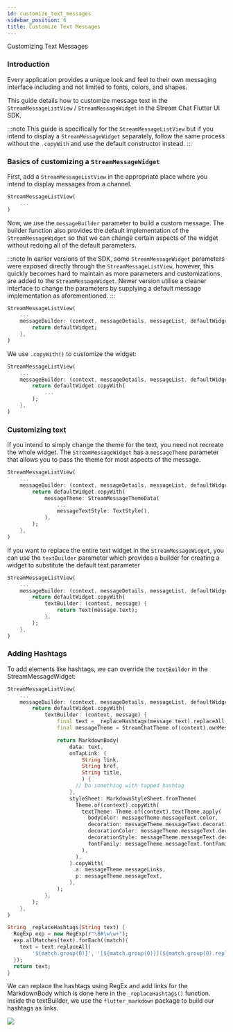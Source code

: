 ```yaml
---
id: customize_text_messages
sidebar_position: 6
title: Customize Text Messages
---
```


Customizing Text Messages

### Introduction

Every application provides a unique look and feel to their own messaging interface including and not
limited to fonts, colors, and shapes.

This guide details how to customize message text in the `StreamMessageListView` / `StreamMessageWidget` in the
Stream Chat Flutter UI SDK.

:::note
This guide is specifically for the `StreamMessageListView` but if you intend to display a `StreamMessageWidget`
separately, follow the same process without the `.copyWith` and use the default constructor instead.
:::

### Basics of customizing a `StreamMessageWidget`

First, add a `StreamMessageListView` in the appropriate place where you intend to display messages from a
channel.

```dart
StreamMessageListView(
    ...
)
```

Now, we use the `messageBuilder` parameter to build a custom message. The builder function also provides
the default implementation of the `StreamMessageWidget` so that we can change certain aspects of the widget
without redoing all of the default parameters.

:::note
In earlier versions of the SDK, some `StreamMessageWidget` parameters were exposed directly through the `StreamMessageListView`,
however, this quickly becomes hard to maintain as more parameters and customizations are added to the
`StreamMessageWidget`. Newer version utilise a cleaner interface to change the parameters by supplying a
default message implementation as aforementioned.
:::

```dart
StreamMessageListView(
    ...
    messageBuilder: (context, messageDetails, messageList, defaultWidget) {
        return defaultWidget;
    },
)
```

We use `.copyWith()` to customize the widget:

```dart
StreamMessageListView(
    ...
    messageBuilder: (context, messageDetails, messageList, defaultWidget) {
        return defaultWidget.copyWith(
            ...
        );
    },
)
```

### Customizing text

If you intend to simply change the theme for the text, you need not recreate the whole widget. The
`StreamMessageWidget` has a `messageTheme` parameter that allows you to pass the theme for most aspects
of the message.

```dart
StreamMessageListView(
    ...
    messageBuilder: (context, messageDetails, messageList, defaultWidget) {
        return defaultWidget.copyWith(
            messageTheme: StreamMessageThemeData(
                ...
                messageTextStyle: TextStyle(),
            ),
        );
    },
)
```

If you want to replace the entire text widget in the `StreamMessageWidget`, you can use the `textBuilder`
parameter which provides a builder for creating a widget to substitute the default text.parameter

```dart
StreamMessageListView(
    ...
    messageBuilder: (context, messageDetails, messageList, defaultWidget) {
        return defaultWidget.copyWith(
            textBuilder: (context, message) {
                return Text(message.text);
            },
        );
    },
)
```

### Adding Hashtags

To add elements like hashtags, we can override the `textBuilder` in the StreamMessageWidget:

```dart
StreamMessageListView(
    ...
    messageBuilder: (context, messageDetails, messageList, defaultWidget) {
        return defaultWidget.copyWith(
            textBuilder: (context, message) {
                final text = _replaceHashtags(message.text).replaceAll('\n', '\\\n');
                final messageTheme = StreamChatTheme.of(context).ownMessageTheme;

                return MarkdownBody(
                    data: text,
                    onTapLink: (
                        String link,
                        String href,
                        String title,
                        ) {
                      // Do something with tapped hashtag
                    },
                    styleSheet: MarkdownStyleSheet.fromTheme(
                      Theme.of(context).copyWith(
                        textTheme: Theme.of(context).textTheme.apply(
                          bodyColor: messageTheme.messageText.color,
                          decoration: messageTheme.messageText.decoration,
                          decorationColor: messageTheme.messageText.decorationColor,
                          decorationStyle: messageTheme.messageText.decorationStyle,
                          fontFamily: messageTheme.messageText.fontFamily,
                        ),
                      ),
                    ).copyWith(
                      a: messageTheme.messageLinks,
                      p: messageTheme.messageText,
                    ),
                );
            },
        );
    },
)

String _replaceHashtags(String text) {
  RegExp exp = new RegExp(r"\B#\w\w+");
  exp.allMatches(text).forEach((match){
    text = text.replaceAll(
        '${match.group(0)}', '[${match.group(0)}](${match.group(0).replaceAll(' ', '')})');
  });
  return text;
}
```

We can replace the hashtags using RegEx and add links for the MarkdownBody which is done here in the
`_replaceHashtags()` function.
Inside the textBuilder, we use the `flutter_markdown` package to build our hashtags as links.

![](../assets/hashtag_example.jpg)
